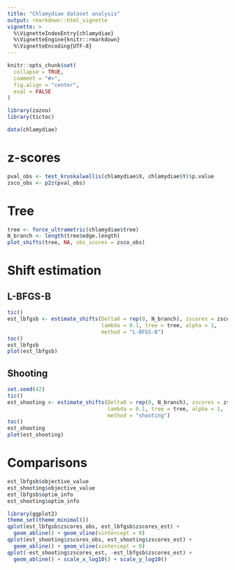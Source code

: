 ```yaml
---
title: "Chlamydiae dataset analysis"
output: rmarkdown::html_vignette
vignette: >
  %\VignetteIndexEntry{chlamydiae}
  %\VignetteEngine{knitr::rmarkdown}
  %\VignetteEncoding{UTF-8}
---
```


```r
knitr::opts_chunk$set(
  collapse = TRUE,
  comment = "#>", 
  fig.align = "center",
  eval = FALSE
)
```

```r
library(zazou)
library(tictoc)
```

```r
data(chlamydiae)
```


# z-scores

```r
pval_obs <- test_kruskalwallis(chlamydiae$X, chlamydiae$Y)$p.value
zsco_obs <- p2z(pval_obs)
```

# Tree

```r
tree <- force_ultrametric(chlamydiae$tree)
N_branch <- length(tree$edge.length)
plot_shifts(tree, NA, obs_scores = zsco_obs)
```



# Shift estimation

## L-BFGS-B


```r
tic()
est_lbfgsb <- estimate_shifts(Delta0 = rep(0, N_branch), zscores = zsco_obs,
                              lambda = 0.1, tree = tree, alpha = 1,
                              method = "L-BFGS-B")
toc()
est_lbfgsb
plot(est_lbfgsb)
```


## Shooting 

```r
set.seed(42)
tic()
est_shooting <- estimate_shifts(Delta0 = rep(0, N_branch), zscores = zsco_obs,
                                lambda = 0.1, tree = tree, alpha = 1,
                                method = "shooting")
toc()
est_shooting
plot(est_shooting)
```

# Comparisons


```r
est_lbfgsb$objective_value
est_shooting$objective_value
est_lbfgsb$optim_info
est_shooting$optim_info
```


```r
library(ggplot2)
theme_set(theme_minimal())
qplot(est_lbfgsb$zscores_obs, est_lbfgsb$zscores_est) +
  geom_abline() + geom_vline(xintercept = 0)
qplot(est_shooting$zscores_obs, est_shooting$zscores_est) +
  geom_abline() + geom_vline(xintercept = 0)
qplot(-est_shooting$zscores_est, -est_lbfgsb$zscores_est) +
  geom_abline() + scale_x_log10() + scale_y_log10()
```

